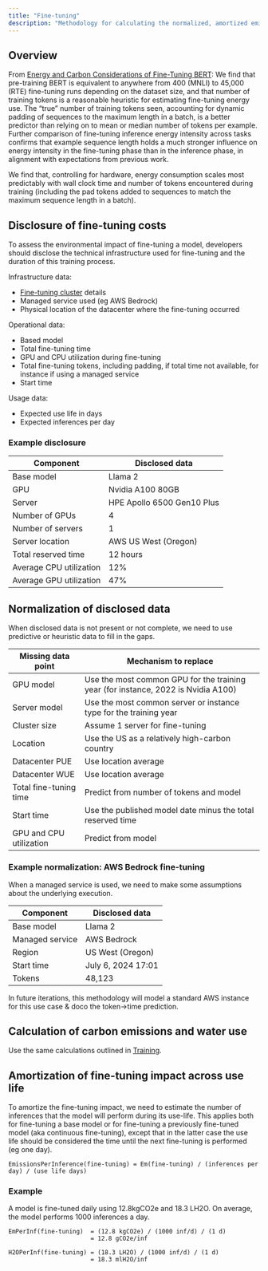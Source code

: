 ```yaml
---
title: "Fine-tuning"
description: "Methodology for calculating the normalized, amortized emissions from fine-tuning AI models"
---
```


## Overview

From [Energy and Carbon Considerations of Fine-Tuning BERT](https://arxiv.org/pdf/2311.10267):
We find that pre-training BERT is equivalent to anywhere from 400 (MNLI) to 45,000 (RTE) fine-tuning runs depending on the dataset size, and that number of training tokens is a reasonable heuristic for estimating fine-tuning energy use. The “true” number of training tokens seen, accounting for dynamic padding of sequences to the maximum length in a batch, is a better predictor than relying on to mean or median number of tokens per example. Further comparison of fine-tuning inference energy intensity across tasks confirms that example sequence length holds a much stronger influence on energy intensity in the fine-tuning phase than in the inference phase, in alignment with expectations from previous work.

We find that, controlling for hardware, energy consumption scales most predictably with wall clock time and number of tokens encountered during training (including the pad tokens added to sequences to match the maximum sequence length in a batch).

## Disclosure of fine-tuning costs

To assess the environmental impact of fine-tuning a model, developers should disclose the technical infrastructure used for fine-tuning and the duration of this training process.

Infrastructure data:
- [Fine-tuning cluster](/cluster) details
- Managed service used (eg AWS Bedrock)
- Physical location of the datacenter where the fine-tuning occurred

Operational data:
- Based model
- Total fine-tuning time
- GPU and CPU utilization during fine-tuning
- Total fine-tuning tokens, including padding, if total time not available, for instance if using a managed service
- Start time

Usage data:
- Expected use life in days
- Expected inferences per day

### Example disclosure

| Component | Disclosed data |
| --------- | -------------- |
| Base model | Llama 2 |
| GPU | Nvidia A100 80GB |
| Server | HPE Apollo 6500 Gen10 Plus |
| Number of GPUs | 4 |
| Number of servers | 1 |
| Server location | AWS US West (Oregon) |
| Total reserved time | 12 hours |
| Average CPU utilization | 12% |
| Average GPU utilization | 47% |

## Normalization of disclosed data

When disclosed data is not present or not complete, we need to use predictive or heuristic data to fill in the gaps.

| Missing data point | Mechanism to replace |
| - | - |
| GPU model | Use the most common GPU for the training year (for instance, 2022 is Nvidia A100) |
| Server model | Use the most common server or instance type for the training year |
| Cluster size | Assume 1 server for fine-tuning |
| Location | Use the US as a relatively high-carbon country |
| Datacenter PUE | Use location average |
| Datacenter WUE | Use location average |
| Total fine-tuning time | Predict from number of tokens and model |
| Start time | Use the published model date minus the total reserved time |
| GPU and CPU utilization | Predict from model |

### Example normalization: AWS Bedrock fine-tuning

When a managed service is used, we need to make some assumptions about the underlying execution.

| Component       | Disclosed data |
| --------------- | -------------- |
| Base model      | Llama 2 |
| Managed service | AWS Bedrock |
| Region          | US West (Oregon) |
| Start time      | July 6, 2024 17:01 |
| Tokens          | 48,123 |

In future iterations, this methodology will model a standard AWS instance for this use case & doco the token->time prediction.

## Calculation of carbon emissions and water use

Use the same calculations outlined in [Training](/training#calculation-of-carbon-emissions).

## Amortization of fine-tuning impact across use life

To amortize the fine-tuning impact, we need to estimate the number of inferences that the model will perform during its use-life. This applies both for fine-tuning a base model or for fine-tuning a previously fine-tuned model (aka continuous fine-tuning), except that in the latter case the use life should be considered the time until the next fine-tuning is performed (eg one day).

```
EmissionsPerInference(fine-tuning) = Em(fine-tuning) / (inferences per day) / (use life days)
```

### Example
A model is fine-tuned daily using 12.8kgCO2e and 18.3 LH2O. On average, the model performs 1000 inferences a day.

```
EmPerInf(fine-tuning)  = (12.8 kgCO2e) / (1000 inf/d) / (1 d)
                       = 12.8 gCO2e/inf

H2OPerInf(fine-tuning) = (18.3 LH2O) / (1000 inf/d) / (1 d)
                       = 18.3 mlH2O/inf
```
